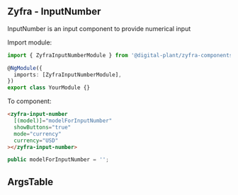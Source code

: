 
## Zyfra - InputNumber

<Subtitle>InputNumber is an input component to provide numerical input</Subtitle>

Import module:

```typescript
import { ZyfraInputNumberModule } from '@digital-plant/zyfra-components';

@NgModule({
  imports: [ZyfraInputNumberModule],
})
export class YourModule {}
```

To component:

```html
<zyfra-input-number
  [(model)]="modelForInputNumber"
  showButtons="true"
  mode="currency"
  currency="USD"
></zyfra-input-number>
```

```typescript
public modelForInputNumber = '';
```

## ArgsTable

<ArgsTable of={ZyfraInputNumberComponent} />
